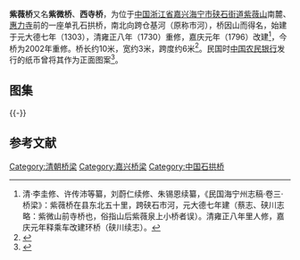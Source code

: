 {{文物保护单位
| 级别 = 市县级
| 省名 = 浙江省
| 市/县名 = 海宁市
| 图片 = 
| 名称 = 紫薇桥
| 编号 = 2-1
| 分类 = 古建筑
| 所在 = 硖石街道惠力寺（西寺）前
| 时代 = 元
| 登录 = 1984年10月
}} 
'''紫薇桥'''又名'''紫微桥'''、'''西寺桥'''，为位于[[中国|中国]][[浙江省|浙江省]][[嘉兴|嘉兴]][[海宁市|海宁市]][[硖石街道|硖石街道]][[西山_(海宁)|紫薇山]]南麓、[[惠力寺|惠力寺]]前的一座单孔石拱桥，南北向跨仓基河（原称市河），桥因山而得名，始建于元大德七年（1303），清雍正八年（1730）重修，嘉庆元年（1796）改建<ref>清·李圭修、许传沛等纂，刘蔚仁续修、朱锡恩续纂，《民国海宁州志稿·卷三·桥梁》：紫薇桥在县东北五十里，跨硖石市河，元大德七年建（蔡志、硖川志略：紫微山前寺桥也，俗指山后紫薇泉上小桥者误）。清雍正八年里人修，嘉庆元年释乘车改建环桥（硖川续志）。</ref>，今桥为2002年重修。桥长约10米，宽约3米，跨度约6米<ref>{{cite web|url=http://zjnews.zjol.com.cn/system/2012/03/13/018261064.shtml|title=《700多年的一座古桥叫“紫微桥”还是“紫薇桥”》|accessdate=2016-04-21|work=|publisher=浙江在线|archive-date=2019-06-13|archive-url=https://web.archive.org/web/20190613184749/http://zjnews.zjol.com.cn/system/2012/03/13/018261064.shtml|dead-url=no}}</ref>。民国时[[中国农民银行|中国农民银行]]发行的纸币曾将其作为正面图案<ref>{{cite web|url=http://hnnews.zjol.com.cn/hnnews/system/2015/10/23/019849024.shtml|title=《他收藏的97张稀有的“紫微桥纸币”想要办展览》|accessdate=2016-04-21|work=陈曦灏|publisher=海宁新闻网|archive-date=2019-06-11|archive-url=https://web.archive.org/web/20190611221155/http://hnnews.zjol.com.cn/hnnews/system/2015/10/23/019849024.shtml|dead-url=no}}</ref>。
==图集==
{{multiple image
| align  = left
| width = 240
| image1 = Ziwei Bridge 01 2014-08.JPG
| caption1 = 东面
| image2 = Ziwei Bridge 03 2014-08.JPG
| caption2 = 东面局部，桥拱中部刻“重建紫薇桥”桥名
| image3 = Ziwei Bridge 09 2014-08.JPG
| caption3 = 南面
| image4 = Ziwei Bridge 10 2014-08.JPG
| caption4 = 自桥上东望仓基河
}}
{{-}}
==参考文献==
{{reflist|2}}
{{DEFAULTSORT:Z}}
{{commons category|Ziwei Bridge}}
[[Category:清朝桥梁|Category:清朝桥梁]]
[[Category:嘉兴桥梁|Category:嘉兴桥梁]]
[[Category:中国石拱桥|Category:中国石拱桥]]